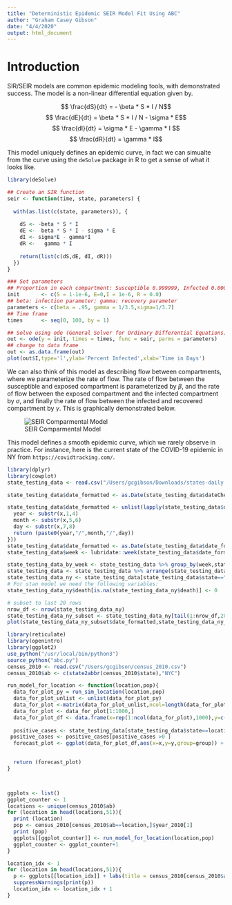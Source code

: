```yaml
---
title: "Deterministic Epidemic SEIR Model Fit Using ABC"
author: "Graham Casey Gibson"
date: "4/4/2020"
output: html_document
---
```



# Introduction

SIR/SEIR models are common epidemic modeling tools, with demonstrated success. The model is a non-linear differential equation given by.

$$ \frac{dS}{dt} = - \beta * S * I / N$$
$$ \frac{dE}{dt} = \beta * S * I / N - \sigma * E$$
$$ \frac{dI}{dt} = \sigma * E - \gamma * I $$
$$ \frac{dR}{dt} = \gamma * I$$

This model uniquely defines an epidemic curve, in fact we can simualte from the curve using the `deSolve` package in R to get a sense of what it looks like. 



```r

library(deSolve)

## Create an SIR function
seir <- function(time, state, parameters) {
  
  with(as.list(c(state, parameters)), {
    
    dS <- -beta * S * I
    dE <-  beta * S * I - sigma * E
    dI <- sigma*E - gamma*I
    dR <-   gamma * I
    
    return(list(c(dS,dE, dI, dR)))
  })
}

### Set parameters
## Proportion in each compartment: Susceptible 0.999999, Infected 0.000001, Recovered 0
init       <- c(S = 1-1e-6, E=0,I = 1e-6, R = 0.0)
## beta: infection parameter; gamma: recovery parameter
parameters <- c(beta = .95, gamma = 1/3.5,sigma=1/3.7)
## Time frame
times      <- seq(0, 100, by = 1)

## Solve using ode (General Solver for Ordinary Differential Equations)
out <- ode(y = init, times = times, func = seir, parms = parameters)
## change to data frame
out <- as.data.frame(out)
plot(out$I,type='l',ylab='Percent Infected',xlab='Time in Days')
```
We can also think of this model as describing flow between compartments, where we parameterize the rate of flow. The rate of flow between the susceptible and exposed compartment is parameterized by $\beta$, and the rate of flow between the exposed compartment and the infected compartment by $\sigma$, and finally the rate of flow between the infected and recovered compartment by $\gamma$. This is graphically demonstrated below.


![SEIR Comparmental Model](/Users/gcgibson/Desktop/Screen Shot 2020-04-02 at 10.21.13 AM.png)


This model defines a smooth epidemic curve, which we rarely observe in practice. For instance, here is the current state of the COVID-19 epidemic in NY from `https://covidtracking.com/`.

```r
library(dplyr)
library(cowplot)
state_testing_data <- read.csv("/Users/gcgibson/Downloads/states-daily.csv")

state_testing_data$date_formatted <- as.Date(state_testing_data$dateChecked)

state_testing_data$date_formatted <- unlist(lapply(state_testing_data$date,function(x){
  year <- substr(x,1,4)
  month <- substr(x,5,6)
  day <- substr(x,7,8)
  return (paste0(year,"/",month,"/",day))
}))
state_testing_data$date_formatted <- as.Date(state_testing_data$date_formatted)
state_testing_data$week <- lubridate::week(state_testing_data$date_formatted)

state_testing_data_by_week <- state_testing_data %>% group_by(week,state) %>% summarise(week_positive = sum(positive,na.rm=T))
state_testing_data <- state_testing_data %>% arrange(state_testing_data$date_formatted)
state_testing_data_ny <- state_testing_data[state_testing_data$state=="NY",]
# For stan model we need the following variables:
state_testing_data_ny$death[is.na(state_testing_data_ny$death)] <- 0

# subset to last 20 rows
nrow_df <- nrow(state_testing_data_ny)
state_testing_data_ny_subset <- state_testing_data_ny[tail(1:nrow_df,20),]
plot(state_testing_data_ny_subset$date_formatted,state_testing_data_ny_subset$positive,type='l',ylab="Confirmed Cases in NY",xlab="Date")
```




```r
library(reticulate)
library(openintro)
library(ggplot2)
use_python("/usr/local/bin/python3")
source_python("abc.py")
census_2010 <- read.csv("/Users/gcgibson/census_2010.csv")
census_2010$ab <- c(state2abbr(census_2010$state),"NYC")

run_model_for_location <- function(location,pop){
  data_for_plot_py = run_sim_location(location,pop)
  data_for_plot_unlist <- unlist(data_for_plot_py)
  data_for_plot <-matrix(data_for_plot_unlist,ncol=length(data_for_plot_py[[1]]),byrow = T)
  data_for_plot <- data_for_plot[1:1000,]
  data_for_plot_df <- data.frame(x=rep(1:ncol(data_for_plot),1000),y=c(t(data_for_plot)),group=rep(1:1000,each=ncol(data_for_plot)))
  
  positive_cases <- state_testing_data[state_testing_data$state==location,]$positive
 positive_cases <- positive_cases[positive_cases >0 ]
  forecast_plot <- ggplot(data_for_plot_df,aes(x=x,y=y,group=group)) + geom_line(alpha=.1) + theme_bw() + geom_line(data=data.frame(x=1:length(positive_cases),y=positive_cases/pop),aes(x=x,y=y,group=1,col='observed'))  + xlab("Days from 1st confrimed case") + ylab("Percent Infections") + ylim(0,.2)
  

  return (forecast_plot)
}



ggplots <- list()
ggplot_counter <- 1
locations <- unique(census_2010$ab)
for (location in head(locations,51)){
  print (location)
  pop <- census_2010[census_2010$ab==location,]$year_2010[1]
  print (pop)
  ggplots[[ggplot_counter]] <- run_model_for_location(location,pop)
  ggplot_counter <- ggplot_counter+1
}

```

```r
location_idx <- 1
for (location in head(locations,51)){
  p <- ggplots[[location_idx]] + labs(title = census_2010[census_2010$ab == location,]$state)
  suppressWarnings(print(p))
  location_idx <- location_idx + 1
}
```

